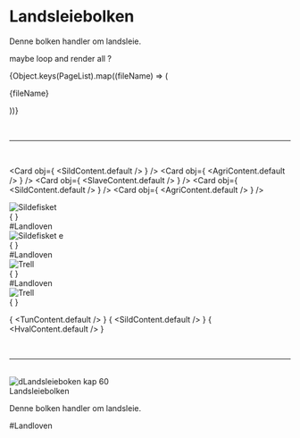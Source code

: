 



 
 


# Landsleiebolken

Denne bolken handler om landsleie.

<comment> maybe loop and render all ? </comment>

{Object.keys(PageList).map((fileName) => (

  <div key={fileName}>{fileName}</div>
  
))}

&nbsp;
&nbsp;
<hr/>
&nbsp;
&nbsp;

<Card obj={  <SildContent.default /> } /> 
<Card obj={  <AgriContent.default /> } /> 
<Card obj={  <SlaveContent.default /> } /> 
<Card obj={  <SildContent.default /> } /> 
<Card obj={  <AgriContent.default /> } /> 



<div class="flex grid gap-3 grid-cols-3">
<div class="max-w-sm rounded overflow-hidden shadow-lg">
  <img class="w-full" src="https://leksikon.fylkesarkivet.no/mediaFiles/5356/1412017001.jpg" alt="Sildefisket" />
  <div class="px-6 py-4">
    {  <HvalContent.default /> }
  </div>
  <div class="px-6 pt-4 pb-2">
    <span class="inline-block bg-gray-200 rounded-full px-3 py-1 text-sm font-semibold text-gray-700 mr-2 mb-2">#Landloven</span> 
  </div>
</div>


<div class="max-w-sm rounded overflow-hidden shadow-lg">
  <img class="w-full" src="https://www.nb.no/content/uploads/2024/02/PraktutgaveLandsloven.jpg" alt="Sildefisket e" />
  <div class="px-6 py-4">
    {  <JordContent.default /> }
  </div>
  <div class="px-6 pt-4 pb-2">
    <span class="inline-block bg-gray-200 rounded-full px-3 py-1 text-sm font-semibold text-gray-700 mr-2 mb-2">#Landloven</span> 
  </div>
</div>

<div class="max-w-sm rounded overflow-hidden shadow-lg">
  <img class="w-full" src="https://media.snl.no/media/193281/standard_Funeral_of_ruthenian_noble_by_Siemiradzki_1_.jpg" alt="Trell" />
  <div class="px-6 py-4">
    {  <SlaveContent.default  /> }
  </div>
  <div class="px-6 pt-4 pb-2">
    <span class="inline-block bg-gray-200 rounded-full px-3 py-1 text-sm font-semibold text-gray-700 mr-2 mb-2">#Landloven</span> 
  </div>
</div>


</div>


<div class="max-w rounded overflow-hidden shadow-lg my-4">
  <img class="w-full" src="https://i0.wp.com/www.visitfrosta.no/wp-content/uploads/2021/02/Tinghaugen-15.jpg" alt="Trell" />
  <div class="p-4">
    {  <AgriContent .default /> } 
  </div>
</div>

 

{  <TunContent.default /> } 
{  <SildContent.default /> } 
{  <HvalContent.default  /> }

&nbsp;
&nbsp;
<hr/>
&nbsp;
&nbsp;


<div class="max-w-sm rounded overflow-hidden shadow-lg">
  <img class="w-full" src="https://www.nb.no/content/uploads/2024/02/50x70-Landsleiebolken-kapittel-60-1-jpg-scaled.jpg" alt="dLandsleieboken kap 60" />
  <div class="px-6 py-4">
    <div class="font-bold text-xl mb-2">Landsleiebolken</div>
    <p class="text-gray-700 text-base">Denne bolken handler om landsleie.</p>
  </div>
  <div class="px-6 pt-4 pb-2">
    <span class="inline-block bg-gray-200 rounded-full px-3 py-1 text-sm font-semibold text-gray-700 mr-2 mb-2">#Landloven</span> 
  </div>
</div>